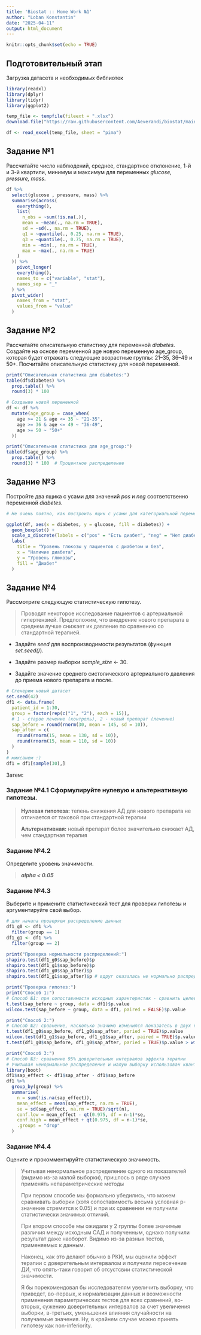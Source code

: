 ---
title: 'Biostat :: Home Work №1'
author: "Loban Konstantin"
date: "2025-04-11"
output: html_document
---

```{r setup, include=FALSE}
knitr::opts_chunk$set(echo = TRUE)
```

## Подготовительный этап

Загрузка датасета и необходимых библиотек

```{r cars}
library(readxl)
library(dplyr)
library(tidyr)
library(ggplot2)

temp_file <- tempfile(fileext = ".xlsx")
download.file("https://raw.githubusercontent.com/Aeverandi/biostat/main/pima.xlsx", temp_file, mode="wb")

df <- read_excel(temp_file, sheet = "pima")
```

## Задание №1

Рассчитайте число наблюдений, среднее, стандартное отклонение, 1-й и 3-й квартили, минимум и максимум для переменных *glucose, pressure, mass*.

```{r}
df %>% 
  select(glucose , pressure, mass) %>% 
  summarise(across(
    everything(),
    list(
      n_obs = ~sum(!is.na(.)),
      mean = ~mean(., na.rm = TRUE),
      sd = ~sd(., na.rm = TRUE),
      q1 = ~quantile(., 0.25, na.rm = TRUE),
      q3 = ~quantile(., 0.75, na.rm = TRUE),
      min = ~min(., na.rm = TRUE),
      max = ~max(., na.rm = TRUE)
    )
  )) %>%
    pivot_longer(
    everything(),
    names_to = c("variable", "stat"),
    names_sep = "_"
  ) %>%
  pivot_wider(
    names_from = "stat",
    values_from = "value"
  )
```

## Задание №2

Рассчитайте описательную статистику для переменной *diabetes*. Создайте на основе переменной age новую переменную age_group, которая будет отражать следующие возрастные группы: 21–35, 36–49 и 50+. Посчитайте описательную статистику для новой переменной.

```{r}
print("Описательная статистика для diabetes:")
table(df$diabetes) %>% 
  prop.table() %>% 
  round(3) * 100 

# Создание новой переменной
df <- df %>% 
  mutate(age_group = case_when(
    age >= 21 & age <= 35 ~ "21-35",
    age >= 36 & age <= 49 ~ "36-49",
    age >= 50 ~ "50+"
  )) 

print("Описательная статистика для age_group:")
table(df$age_group) %>% 
  prop.table() %>% 
  round(3) * 100  # Процентное распределение

```

## Задание №3

Постройте два ящика с усами для значений *pos* и *neg* соответственно переменной *diabetes*.

```{r}
# Не очень поятно, как построить ящик с усами для категориальной переменной, возможно речь идет про переменную glucose?

ggplot(df, aes(x = diabetes, y = glucose, fill = diabetes)) +
  geom_boxplot() +
  scale_x_discrete(labels = c("pos" = "Есть диабет", "neg" = "Нет диабета")) 
  labs(
    title = "Уровень глюкозы у пациентов с диабетом и без",
    x = "Наличие диабета",
    y = "Уровень глюкозы",
    fill = "Диабет"
  ) 
```

## Задание №4

Рассмотрите следующую статистическую гипотезу.

> Проводят некоторое исследование пациентов с артериальной гипертензией. Предположим, что внедрение нового препарата в среднем лучше снижает их давление по сравнению со стандартной терапией.

-   Задайте *seed* для воспроизводимости результатов (функция *set.seed()*).

-   Задайте размер выборки *sample_size* \<- 30.

-   Задайте значение среднего систолического артериального давления до приема нового препарата и после.

```{r}
# Сгенерим новый датасет
set.seed(42)
df1 <- data.frame(
  patient_id = 1:30,
  group = factor(rep(c("1", "2"), each = 15)),
  # 1 - старое лечение (контроль), 2 - новый препарат (лечение)
  sap_before = round(rnorm(30, mean = 145, sd = 10)),
  sap_after = c(
    round(rnorm(15, mean = 130, sd = 10)),
    round(rnorm(15, mean = 110, sd = 10))
  )
)
# миксанем :)
df1 = df1[sample(30),]
```

Затем:

### Задание №4.1 Сформулируйте нулевую и альтернативную гипотезы.

> **Нулевая гипотеза:** тепень снижения АД для нового препарата не отличается от таковой при стандартной терапии
>
> **Альтернативная:** новый препарат более значительно снижает АД, чем стандартная терапия

### Задание №4.2

Определите уровень значимости.

> ***alpha \< 0.05***

### Задание №4.3

Выберите и примените статистический тест для проверки гипотезы и аргументируйте свой выбор.

```{r}
# для начала проверяем распределение данных
df1_g0 <- df1 %>% 
  filter(group == 1)
df1_g1 <- df1 %>% 
  filter(group == 2)

print("Проверка нормальности распределений:")
shapiro.test(df1_g0$sap_before)$p
shapiro.test(df1_g1$sap_before)$p
shapiro.test(df1_g0$sap_after)$p
shapiro.test(df1_g1$sap_after)$p # вдруг оказалась не нормально распределена

```

```{r}
print("Проверка гипотез:")
print("Способ 1:")
# Способ №1: при сопоставимости исходных характеристик - сравнить целевые показатели
t.test(sap_before ~ group, data = df1)$p.value
wilcox.test(sap_before ~ group, data = df1, paired = FALSE)$p.value

print("Способ 2:")
# Способ №2: сравнение, насколько значимо изменился показатель в двух группах
t.test(df1_g0$sap_before, df1_g0$sap_after, paried = TRUE)$p.value
wilcox.test(df1_g1$sap_before, df1_g1$sap_after, paired = TRUE)$p.value
t.test(df1_g0$sap_before, df1_g0$sap_after, paried = TRUE)$p.value > wilcox.test(df1_g1$sap_before, df1_g1$sap_after, paired = TRUE)$p.value

print("Способ 3:")
# Способ №3: сравнение 95% доверительных интервалов эффекта терапии
# Учитывая ненормальное распределение и малую выборку использован квантильный метод
library(boot)
df1$sap_effect <- df1$sap_after - df1$sap_before
df1 %>%
  group_by(group) %>%
  summarise(
    n = sum(!is.na(sap_effect)),
    mean_effect = mean(sap_effect, na.rm = TRUE),
    se = sd(sap_effect, na.rm = TRUE)/sqrt(n),
    conf.low = mean_effect - qt(0.975, df = n-1)*se,
    conf.high = mean_effect + qt(0.975, df = n-1)*se,
    .groups = "drop"
  )

```

### Задание №4.4

Оцените и прокомментируйте статистическую значимость.

> Учитывая ненормальное распределение одного из показателей (видимо из-за малой выборки), пришлось в ряде случаев применять непараметрические методы
>
> При первом способе мы формально убедились, что можем сравнивать выборки (хотя сопоставимость весьма условная р-значение стремится к 0.05) и при их сравнении не получили статистически значимых отличий.
>
> При втором способе мы ожидали у 2 группы более значимые различия между исходным САД и полученным, однако получили результат даже наоборот. Видимо из-за разных тестов, применяемых к данным.
>
> Наконец, как это делают обычно в РКИ, мы оценили эффект терапии с доверительным интервалом и получили пересечение ДИ, что опять-таки говорит об отсустсвии статистической значимости.
>
> Я бы порекомендовал бы исследователям увеличить выборку, что приведет, во-первых, к нормализации данных и возможности применения параметрических тестов для всех сравнений, во-вторых, сужению доверительных интервалов за счет увеличения выборки, в-третьих, уменьшения влияния случайности на получаемые значения. Ну, в крайнем случае можно принять гипотезу как non-inferiority.

